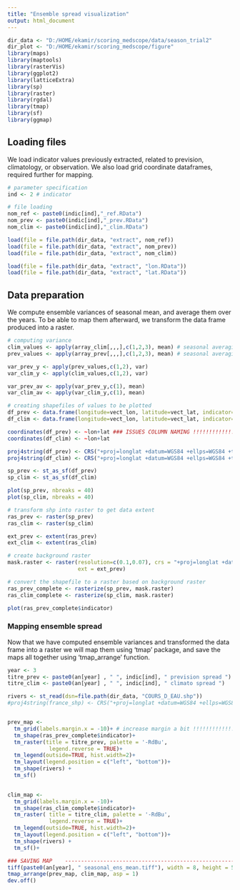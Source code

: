 ---
title: "Ensemble spread visualization"
output: html_document
---

```{r setup, include=FALSE}
dir_data <- "D:/HOME/ekamir/scoring_medscope/data/season_trial2" 
dir_plot <- "D:/HOME/ekamir/scoring_medscope/figure" 
library(maps)
library(maptools)
library(rasterVis)
library(ggplot2)
library(latticeExtra)
library(sp)
library(raster)
library(rgdal)
library(tmap)
library(sf)
library(ggmap)
```

## Loading files

We load indicator values previously extracted, related to prevision, climatology, or observation. We also load grid coordinate dataframes, required further for mapping.        

```{r file loading}
# parameter specification
ind <- 2 # indicator

# file loading
nom_ref <- paste0(indic[ind],"_ref.RData")
nom_prev <- paste0(indic[ind],"_prev.RData")
nom_clim <- paste0(indic[ind],"_clim.RData")

load(file = file.path(dir_data, "extract", nom_ref))
load(file = file.path(dir_data, "extract", nom_prev))
load(file = file.path(dir_data, "extract", nom_clim))

load(file = file.path(dir_data, "extract", "lon.RData"))
load(file = file.path(dir_data, "extract", "lat.RData"))

```
## Data preparation

We compute ensemble variances of seasonal mean, and average them over the years. To be able to map them afterward, we transform the data frame produced into a raster.

```{r }
# computing variance
clim_values <- apply(array_clim[,,,],c(1,2,3), mean) # seasonal averaging
prev_values <- apply(array_prev[,,,],c(1,2,3), mean) # seasonal averaging

var_prev_y <- apply(prev_values,c(1,2), var)
var_clim_y <- apply(clim_values,c(1,2), var)

var_prev_av <- apply(var_prev_y,c(1), mean)
var_clim_av <- apply(var_clim_y,c(1), mean)

# creating shapefiles of values to be plotted
df_prev <- data.frame(longitude=vect_lon, latitude=vect_lat, indicator=var_prev_av)
df_clim <- data.frame(longitude=vect_lon, latitude=vect_lat, indicator=var_clim_av)

coordinates(df_prev) <- ~lon+lat ### ISSUES COLUMN NAMING !!!!!!!!!!!!!!!!!!!!!!!!!!!!!!!
coordinates(df_clim) <- ~lon+lat

proj4string(df_prev) <- CRS("+proj=longlat +datum=WGS84 +ellps=WGS84 +towgs84=0,0,0")
proj4string(df_clim) <- CRS("+proj=longlat +datum=WGS84 +ellps=WGS84 +towgs84=0,0,0")

sp_prev <- st_as_sf(df_prev)
sp_clim <- st_as_sf(df_clim)

plot(sp_prev, nbreaks = 40)
plot(sp_clim, nbreaks = 40)

# transform shp into raster to get data extent 
ras_prev <- raster(sp_prev)
ras_clim <- raster(sp_clim)

ext_prev <- extent(ras_prev)
ext_clim <- extent(ras_clim)

# create background raster 
mask.raster <- raster(resolution=c(0.1,0.07), crs = "+proj=longlat +datum=WGS84 +ellps=WGS84 +towgs84=0,0,0", ## !!!!!!!!!!!
                      ext = ext_prev)

# convert the shapefile to a raster based on background raster
ras_prev_complete <- rasterize(sp_prev, mask.raster)
ras_clim_complete <- rasterize(sp_clim, mask.raster)

plot(ras_prev_complete$indicator)
```
### Mapping ensemble spread

Now that we have computed ensemble variances and transformed the data frame into a raster we will map them using 'tmap' package, and save the maps all together using 'tmap_arrange' function.

```{r }
year <- 3
titre_prev <- paste0(an[year] , " ", indic[ind], " prevision spread ")
titre_clim <- paste0(an[year] , " ", indic[ind], " climato spread ")

rivers <- st_read(dsn=file.path(dir_data, "COURS_D_EAU.shp"))
#proj4string(france_shp) <- CRS("+proj=longlat +datum=WGS84 +ellps=WGS84 +towgs84=0,0,0")


prev_map <- 
  tm_grid(labels.margin.x = -10)+ # increase margin a bit !!!!!!!!!!!!!!!!!!!!!!!!!!!!!!
  tm_shape(ras_prev_complete$indicator)+
  tm_raster(title = titre_prev, palette = '-RdBu',
             legend.reverse = TRUE)+
  tm_legend(outside=TRUE, hist.width=2)+
  tm_layout(legend.position = c("left", "bottom"))+
  tm_shape(rivers) +
  tm_sf()
  

clim_map <- 
  tm_grid(labels.margin.x = -10)+ 
  tm_shape(ras_clim_complete$indicator)+
  tm_raster( title = titre_clim, palette = '-RdBu',
             legend.reverse = TRUE)+
  tm_legend(outside=TRUE, hist.width=2)+
  tm_layout(legend.position = c("left", "bottom"))+
  tm_shape(rivers) +
  tm_sf()+

### SAVING MAP    -------------------------------------------------------------------------------------
tiff(paste0(an[year], " seasonal_ens_mean.tiff"), width = 8, height = 5, units = 'in', res = 300, compression = 'none')
tmap_arrange(prev_map, clim_map, asp = 1)
dev.off()

```





